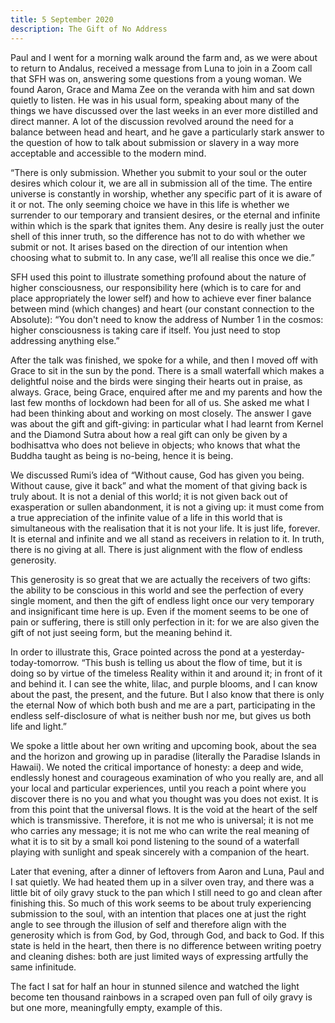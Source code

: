 ```yaml
---
title: 5 September 2020
description: The Gift of No Address
---
```


Paul and I went for a morning walk around the farm and, as we were about to return to Andalus, received a message from Luna to join in a Zoom call that SFH was on, answering some questions from a young woman. We found Aaron, Grace and Mama Zee on the veranda with him and sat down quietly to listen. He was in his usual form, speaking about many of the things we have discussed over the last weeks in an ever more distilled and direct manner. A lot of the discussion revolved around the need for a balance between head and heart, and he gave a particularly stark answer to the question of how to talk about submission or slavery in a way more acceptable and accessible to the modern mind.

“There is only submission. Whether you submit to your soul or the outer desires which colour it, we are all in submission all of the time. The entire universe is constantly in worship, whether any specific part of it is aware of it or not. The only seeming choice we have in this life is whether we surrender to our temporary and transient desires, or the eternal and infinite within which is the spark that ignites them. Any desire is really just the outer shell of this inner truth, so the difference has not to do with whether we submit or not. It arises based on the direction of our intention when choosing what to submit to. In any case, we’ll all realise this once we die.”

SFH used this point to illustrate something profound about the nature of higher consciousness, our responsibility here (which is to care for and place appropriately the lower self) and how to achieve ever finer balance between mind (which changes) and heart (our constant connection to the Absolute): “You don't need to know the address of Number 1 in the cosmos: higher consciousness is taking care if itself. You just need to stop addressing anything else.”

After the talk was finished, we spoke for a while, and then I moved off with Grace to sit in the sun by the pond. There is a small waterfall which makes a delightful noise and the birds were singing their hearts out in praise, as always. Grace, being Grace, enquired after me and my parents and how the last few months of lockdown had been for all of us. She asked me what I had been thinking about and working on most closely. The answer I gave was about the gift and gift-giving: in particular what I had learnt from Kernel and the Diamond Sutra about how a real gift can only be given by a bodhisattva who does not believe in objects; who knows that what the Buddha taught as being is no-being, hence it is being.

We discussed Rumi’s idea of “Without cause, God has given you being. Without cause, give it back” and what the moment of that giving back is truly about. It is not a denial of this world; it is not given back out of exasperation or sullen abandonment, it is not a giving up: it must come from a true appreciation of the infinite value of a life in this world that is simultaneous with the realisation that it is not your life. It is just life, forever. It is eternal and infinite and we all stand as receivers in relation to it. In truth, there is no giving at all. There is just alignment with the flow of endless generosity.

This generosity is so great that we are actually the receivers of two gifts: the ability to be conscious in this world and see the perfection of every single moment, and then the gift of endless light once our very temporary and insignificant time here is up. Even if the moment seems to be one of pain or suffering, there is still only perfection in it: for we are also given the gift of not just seeing form, but the meaning behind it.

In order to illustrate this, Grace pointed across the pond at a yesterday-today-tomorrow. “This bush is telling us about the flow of time, but it is doing so by virtue of the timeless Reality within it and around it; in front of it and behind it. I can see the white, lilac, and purple blooms, and I can know about the past, the present, and the future. But I also know that there is only the eternal Now of which both bush and me are a part, participating in the endless self-disclosure of what is neither bush nor me, but gives us both life and light.”

We spoke a little about her own writing and upcoming book, about the sea and the horizon and growing up in paradise (literally the Paradise Islands in Hawaii). We noted the critical importance of honesty: a deep and wide, endlessly honest and courageous examination of who you really are, and all your local and particular experiences, until you reach a point where you discover there is no you and what you thought was you does not exist. It is from this point that the universal flows. It is the void at the heart of the self which is transmissive. Therefore, it is not me who is universal; it is not me who carries any message; it is not me who can write the real meaning of what it is to sit by a small koi pond listening to the sound of a waterfall playing with sunlight and speak sincerely with a companion of the heart.

Later that evening, after a dinner of leftovers from Aaron and Luna, Paul and I sat quietly. We had heated them up in a silver oven tray, and there was a little bit of oily gravy stuck to the pan which I still need to go and clean after finishing this. So much of this work seems to be about truly experiencing submission to the soul, with an intention that places one at just the right angle to see through the illusion of self and therefore align with the generosity which is from God, by God, through God, and back to God. If this state is held in the heart, then there is no difference between writing poetry and cleaning dishes: both are just limited ways of expressing artfully the same infinitude.

The fact I sat for half an hour in stunned silence and watched the light become ten thousand rainbows in a scraped oven pan full of oily gravy is but one more, meaningfully empty, example of this.
